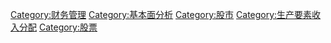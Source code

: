 [[Category:财务管理|Category:财务管理]]
[[Category:基本面分析|Category:基本面分析]]
[[Category:股市|Category:股市]]
[[Category:生产要素收入分配|Category:生产要素收入分配]]
[[Category:股票|Category:股票]]